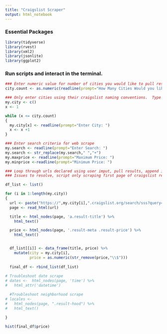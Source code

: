 ```yaml
---
title: "Craigslist Scraper"
output: html_notebook
---
```



### Essential Packages
```r
library(tidyverse)
library(rvest)
library(xml2)
library(jsonlite)
library(ggplot2)
```


### Run scripts and interact in the terminal.
```r
### Enter numeric value for number of cities you would like to pull results from
city.count <- as.numeric(readline(prompt="How Many Cities Would you like to search? "))

### Only enter cities using their craigslist naming conventions.  Type 'sfbay' for san francisco
my.city <- c()
x <- 1

while (x <= city.count)
{
  my.city[x] <- readline(prompt="Enter City: ")
  x <- x +1  
}

### Enter search criteria for web scrape
my.search <- readline(prompt="Enter Search: ")
my.search <- str_replace(my.search," ","+")
my.maxprice <- readline(prompt="Maximum Price: ")
my.minprice <-readline(prompt="Minimum Price: ")


```

```r
### Loop through urls declared using user imput, pull results, append into dataframe.
### Issues to resolve, script only scraping first page of craigslist results.  Need to loop through remaining pages based on length of total results.

df_list <- list()

for (i in 1:length(my.city))
{
  url <- paste("https://",my.city[i],".craigslist.org/search/sss?query=",my.search,"&min_price=",my.minprice,"&max_price=",my.maxprice, sep = "")
  page <- read_html(url)

  title <- html_nodes(page, 'a.result-title') %>% 
    html_text() 

  price <- html_nodes(page, '.result-meta .result-price') %>% 
    html_text() 


  df_list[[i]] <- data_frame(title, price) %>% 
    mutate(city = my.city[i],
           price = as.numeric(str_remove(price,"\\$")))
           
  final_df <- rbind_list(df_list) 
  
# Troubleshoot date scrape
# dates <-  html_nodes(page, 'time') %>%
#   html_attr('datetime')

  #Troubleshoot neighborhood scrape
# locales <-
#   html_nodes(page, ".result-hood") %>%
#   html_text() 
  
}

hist(final_df$price)
```

